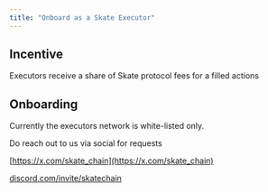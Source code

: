 ```yaml
---
title: "Onboard as a Skate Executor"
---
```


## Incentive

Executors receive a share of Skate protocol fees for a filled actions


## Onboarding

Currently the executors network is white-listed only.

Do reach out to us via social for requests

<Icon icon="x-twitter" size={16} iconType="solid" /> [https://x.com/skate_chain](https://x.com/skate_chain)

<Icon icon="discord" size={16} iconType="solid" /> [discord.com/invite/skatechain](https://discord.com/invite/skatechain)
